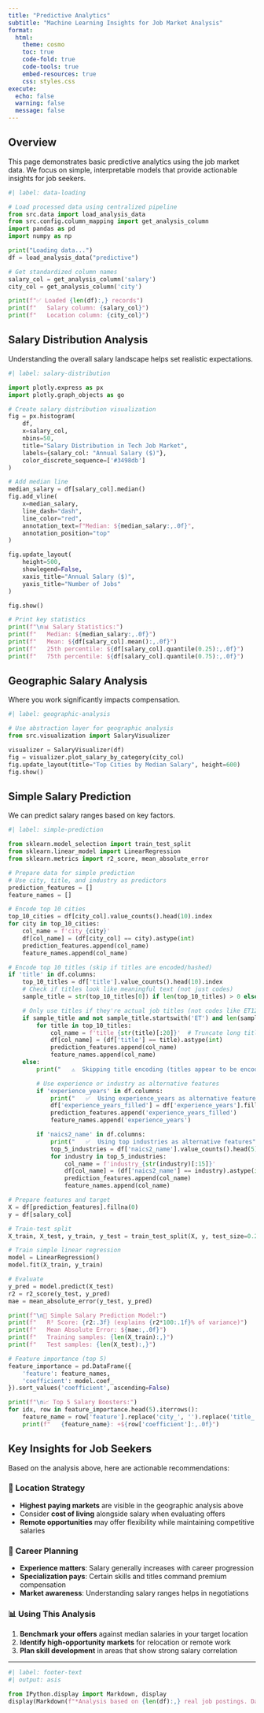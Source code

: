```yaml
---
title: "Predictive Analytics"
subtitle: "Machine Learning Insights for Job Market Analysis"
format:
  html:
    theme: cosmo
    toc: true
    code-fold: true
    code-tools: true
    embed-resources: true
    css: styles.css
execute:
  echo: false
  warning: false
  message: false
---
```


## Overview

This page demonstrates basic predictive analytics using the job market data. We focus on simple, interpretable models that provide actionable insights for job seekers.

```python
#| label: data-loading

# Load processed data using centralized pipeline
from src.data import load_analysis_data
from src.config.column_mapping import get_analysis_column
import pandas as pd
import numpy as np

print("Loading data...")
df = load_analysis_data("predictive")

# Get standardized column names
salary_col = get_analysis_column('salary')
city_col = get_analysis_column('city')

print(f"✅ Loaded {len(df):,} records")
print(f"   Salary column: {salary_col}")
print(f"   Location column: {city_col}")
```

## Salary Distribution Analysis

Understanding the overall salary landscape helps set realistic expectations.

```python
#| label: salary-distribution

import plotly.express as px
import plotly.graph_objects as go

# Create salary distribution visualization
fig = px.histogram(
    df,
    x=salary_col,
    nbins=50,
    title="Salary Distribution in Tech Job Market",
    labels={salary_col: "Annual Salary ($)"},
    color_discrete_sequence=['#3498db']
)

# Add median line
median_salary = df[salary_col].median()
fig.add_vline(
    x=median_salary,
    line_dash="dash",
    line_color="red",
    annotation_text=f"Median: ${median_salary:,.0f}",
    annotation_position="top"
)

fig.update_layout(
    height=500,
    showlegend=False,
    xaxis_title="Annual Salary ($)",
    yaxis_title="Number of Jobs"
)

fig.show()

# Print key statistics
print(f"\n📊 Salary Statistics:")
print(f"   Median: ${median_salary:,.0f}")
print(f"   Mean: ${df[salary_col].mean():,.0f}")
print(f"   25th percentile: ${df[salary_col].quantile(0.25):,.0f}")
print(f"   75th percentile: ${df[salary_col].quantile(0.75):,.0f}")
```

## Geographic Salary Analysis

Where you work significantly impacts compensation.

```python
#| label: geographic-analysis

# Use abstraction layer for geographic analysis
from src.visualization import SalaryVisualizer

visualizer = SalaryVisualizer(df)
fig = visualizer.plot_salary_by_category(city_col)
fig.update_layout(title="Top Cities by Median Salary", height=600)
fig.show()
```

## Simple Salary Prediction

We can predict salary ranges based on key factors.

```python
#| label: simple-prediction

from sklearn.model_selection import train_test_split
from sklearn.linear_model import LinearRegression
from sklearn.metrics import r2_score, mean_absolute_error

# Prepare data for simple prediction
# Use city, title, and industry as predictors
prediction_features = []
feature_names = []

# Encode top 10 cities
top_10_cities = df[city_col].value_counts().head(10).index
for city in top_10_cities:
    col_name = f'city_{city}'
    df[col_name] = (df[city_col] == city).astype(int)
    prediction_features.append(col_name)
    feature_names.append(col_name)

# Encode top 10 titles (skip if titles are encoded/hashed)
if 'title' in df.columns:
    top_10_titles = df['title'].value_counts().head(10).index
    # Check if titles look like meaningful text (not just codes)
    sample_title = str(top_10_titles[0]) if len(top_10_titles) > 0 else ""

    # Only use titles if they're actual job titles (not codes like ET123...)
    if sample_title and not sample_title.startswith('ET') and len(sample_title) > 3:
        for title in top_10_titles:
            col_name = f'title_{str(title)[:20]}'  # Truncate long titles
            df[col_name] = (df['title'] == title).astype(int)
            prediction_features.append(col_name)
            feature_names.append(col_name)
    else:
        print("   ⚠️  Skipping title encoding (titles appear to be encoded IDs)")

        # Use experience or industry as alternative features
        if 'experience_years' in df.columns:
            print("   ✅  Using experience_years as alternative feature")
            df['experience_years_filled'] = df['experience_years'].fillna(df['experience_years'].median())
            prediction_features.append('experience_years_filled')
            feature_names.append('experience_years')

        if 'naics2_name' in df.columns:
            print("   ✅  Using top industries as alternative features")
            top_5_industries = df['naics2_name'].value_counts().head(5).index
            for industry in top_5_industries:
                col_name = f'industry_{str(industry)[:15]}'
                df[col_name] = (df['naics2_name'] == industry).astype(int)
                prediction_features.append(col_name)
                feature_names.append(col_name)

# Prepare features and target
X = df[prediction_features].fillna(0)
y = df[salary_col]

# Train-test split
X_train, X_test, y_train, y_test = train_test_split(X, y, test_size=0.2, random_state=42)

# Train simple linear regression
model = LinearRegression()
model.fit(X_train, y_train)

# Evaluate
y_pred = model.predict(X_test)
r2 = r2_score(y_test, y_pred)
mae = mean_absolute_error(y_test, y_pred)

print(f"\n🤖 Simple Salary Prediction Model:")
print(f"   R² Score: {r2:.3f} (explains {r2*100:.1f}% of variance)")
print(f"   Mean Absolute Error: ${mae:,.0f}")
print(f"   Training samples: {len(X_train):,}")
print(f"   Test samples: {len(X_test):,}")

# Feature importance (top 5)
feature_importance = pd.DataFrame({
    'feature': feature_names,
    'coefficient': model.coef_
}).sort_values('coefficient', ascending=False)

print(f"\n📈 Top 5 Salary Boosters:")
for idx, row in feature_importance.head(5).iterrows():
    feature_name = row['feature'].replace('city_', '').replace('title_', '')
    print(f"   {feature_name}: +${row['coefficient']:,.0f}")
```

## Key Insights for Job Seekers

Based on the analysis above, here are actionable recommendations:

### 🎯 Location Strategy
- **Highest paying markets** are visible in the geographic analysis above
- Consider **cost of living** alongside salary when evaluating offers
- **Remote opportunities** may offer flexibility while maintaining competitive salaries

### 💼 Career Planning
- **Experience matters**: Salary generally increases with career progression
- **Specialization pays**: Certain skills and titles command premium compensation
- **Market awareness**: Understanding salary ranges helps in negotiations

### 📊 Using This Analysis
1. **Benchmark your offers** against median salaries in your target location
2. **Identify high-opportunity markets** for relocation or remote work
3. **Plan skill development** in areas that show strong salary correlation

---

```python
#| label: footer-text
#| output: asis

from IPython.display import Markdown, display
display(Markdown(f"*Analysis based on {len(df):,} real job postings. Data is continuously updated to reflect current market conditions.*"))
```
